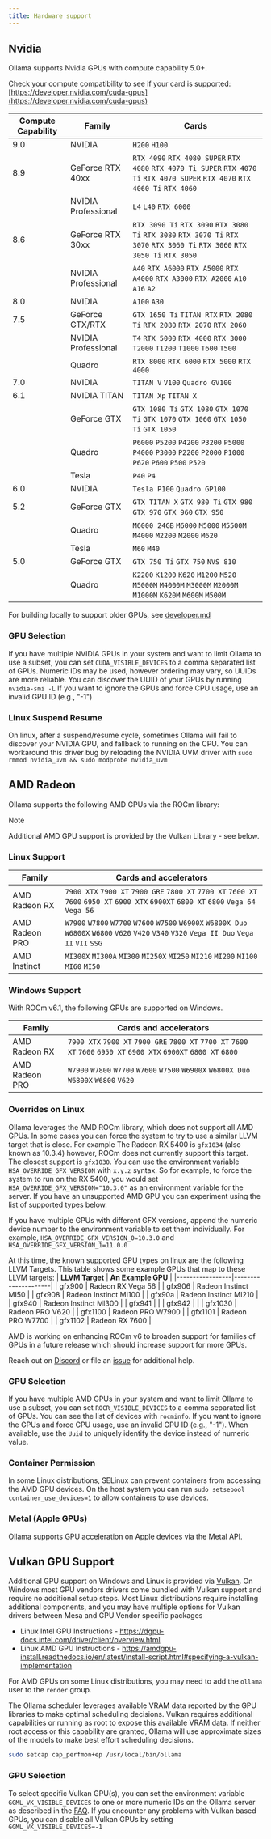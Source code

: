 ```yaml
---
title: Hardware support
---
```


## Nvidia

Ollama supports Nvidia GPUs with compute capability 5.0+.

Check your compute compatibility to see if your card is supported:
[https://developer.nvidia.com/cuda-gpus](https://developer.nvidia.com/cuda-gpus)

| Compute Capability | Family              | Cards                                                                                                                         |
| ------------------ | ------------------- | ----------------------------------------------------------------------------------------------------------------------------- |
| 9.0                | NVIDIA              | `H200` `H100`                                                                                                                 |
| 8.9                | GeForce RTX 40xx    | `RTX 4090` `RTX 4080 SUPER` `RTX 4080` `RTX 4070 Ti SUPER` `RTX 4070 Ti` `RTX 4070 SUPER` `RTX 4070` `RTX 4060 Ti` `RTX 4060` |
|                    | NVIDIA Professional | `L4` `L40` `RTX 6000`                                                                                                         |
| 8.6                | GeForce RTX 30xx    | `RTX 3090 Ti` `RTX 3090` `RTX 3080 Ti` `RTX 3080` `RTX 3070 Ti` `RTX 3070` `RTX 3060 Ti` `RTX 3060` `RTX 3050 Ti` `RTX 3050`  |
|                    | NVIDIA Professional | `A40` `RTX A6000` `RTX A5000` `RTX A4000` `RTX A3000` `RTX A2000` `A10` `A16` `A2`                                            |
| 8.0                | NVIDIA              | `A100` `A30`                                                                                                                  |
| 7.5                | GeForce GTX/RTX     | `GTX 1650 Ti` `TITAN RTX` `RTX 2080 Ti` `RTX 2080` `RTX 2070` `RTX 2060`                                                      |
|                    | NVIDIA Professional | `T4` `RTX 5000` `RTX 4000` `RTX 3000` `T2000` `T1200` `T1000` `T600` `T500`                                                   |
|                    | Quadro              | `RTX 8000` `RTX 6000` `RTX 5000` `RTX 4000`                                                                                   |
| 7.0                | NVIDIA              | `TITAN V` `V100` `Quadro GV100`                                                                                               |
| 6.1                | NVIDIA TITAN        | `TITAN Xp` `TITAN X`                                                                                                          |
|                    | GeForce GTX         | `GTX 1080 Ti` `GTX 1080` `GTX 1070 Ti` `GTX 1070` `GTX 1060` `GTX 1050 Ti` `GTX 1050`                                         |
|                    | Quadro              | `P6000` `P5200` `P4200` `P3200` `P5000` `P4000` `P3000` `P2200` `P2000` `P1000` `P620` `P600` `P500` `P520`                   |
|                    | Tesla               | `P40` `P4`                                                                                                                    |
| 6.0                | NVIDIA              | `Tesla P100` `Quadro GP100`                                                                                                   |
| 5.2                | GeForce GTX         | `GTX TITAN X` `GTX 980 Ti` `GTX 980` `GTX 970` `GTX 960` `GTX 950`                                                            |
|                    | Quadro              | `M6000 24GB` `M6000` `M5000` `M5500M` `M4000` `M2200` `M2000` `M620`                                                          |
|                    | Tesla               | `M60` `M40`                                                                                                                   |
| 5.0                | GeForce GTX         | `GTX 750 Ti` `GTX 750` `NVS 810`                                                                                              |
|                    | Quadro              | `K2200` `K1200` `K620` `M1200` `M520` `M5000M` `M4000M` `M3000M` `M2000M` `M1000M` `K620M` `M600M` `M500M`                    |

For building locally to support older GPUs, see [developer.md](./development.md#linux-cuda-nvidia)

### GPU Selection

If you have multiple NVIDIA GPUs in your system and want to limit Ollama to use
a subset, you can set `CUDA_VISIBLE_DEVICES` to a comma separated list of GPUs.
Numeric IDs may be used, however ordering may vary, so UUIDs are more reliable.
You can discover the UUID of your GPUs by running `nvidia-smi -L` If you want to
ignore the GPUs and force CPU usage, use an invalid GPU ID (e.g., "-1")

### Linux Suspend Resume

On linux, after a suspend/resume cycle, sometimes Ollama will fail to discover
your NVIDIA GPU, and fallback to running on the CPU. You can workaround this
driver bug by reloading the NVIDIA UVM driver with `sudo rmmod nvidia_uvm &&
sudo modprobe nvidia_uvm`

## AMD Radeon

Ollama supports the following AMD GPUs via the ROCm library:

> [!NOTE]
> Additional AMD GPU support is provided by the Vulkan Library - see below.


### Linux Support

| Family         | Cards and accelerators                                                                                                                         |
| -------------- | ---------------------------------------------------------------------------------------------------------------------------------------------- |
| AMD Radeon RX  | `7900 XTX` `7900 XT` `7900 GRE` `7800 XT` `7700 XT` `7600 XT` `7600` `6950 XT` `6900 XTX` `6900XT` `6800 XT` `6800` `Vega 64` `Vega 56`        |
| AMD Radeon PRO | `W7900` `W7800` `W7700` `W7600` `W7500` `W6900X` `W6800X Duo` `W6800X` `W6800` `V620` `V420` `V340` `V320` `Vega II Duo` `Vega II` `VII` `SSG` |
| AMD Instinct   | `MI300X` `MI300A` `MI300` `MI250X` `MI250` `MI210` `MI200` `MI100` `MI60` `MI50`                                                               |

### Windows Support

With ROCm v6.1, the following GPUs are supported on Windows.

| Family         | Cards and accelerators                                                                                              |
| -------------- | ------------------------------------------------------------------------------------------------------------------- |
| AMD Radeon RX  | `7900 XTX` `7900 XT` `7900 GRE` `7800 XT` `7700 XT` `7600 XT` `7600` `6950 XT` `6900 XTX` `6900XT` `6800 XT` `6800` |
| AMD Radeon PRO | `W7900` `W7800` `W7700` `W7600` `W7500` `W6900X` `W6800X Duo` `W6800X` `W6800` `V620`                               |

### Overrides on Linux

Ollama leverages the AMD ROCm library, which does not support all AMD GPUs. In
some cases you can force the system to try to use a similar LLVM target that is
close. For example The Radeon RX 5400 is `gfx1034` (also known as 10.3.4)
however, ROCm does not currently support this target. The closest support is
`gfx1030`. You can use the environment variable `HSA_OVERRIDE_GFX_VERSION` with
`x.y.z` syntax. So for example, to force the system to run on the RX 5400, you
would set `HSA_OVERRIDE_GFX_VERSION="10.3.0"` as an environment variable for the
server. If you have an unsupported AMD GPU you can experiment using the list of
supported types below.

If you have multiple GPUs with different GFX versions, append the numeric device
number to the environment variable to set them individually. For example,
`HSA_OVERRIDE_GFX_VERSION_0=10.3.0` and `HSA_OVERRIDE_GFX_VERSION_1=11.0.0`

At this time, the known supported GPU types on linux are the following LLVM Targets.
This table shows some example GPUs that map to these LLVM targets:
| **LLVM Target** | **An Example GPU** |
|-----------------|---------------------|
| gfx900 | Radeon RX Vega 56 |
| gfx906 | Radeon Instinct MI50 |
| gfx908 | Radeon Instinct MI100 |
| gfx90a | Radeon Instinct MI210 |
| gfx940 | Radeon Instinct MI300 |
| gfx941 | |
| gfx942 | |
| gfx1030 | Radeon PRO V620 |
| gfx1100 | Radeon PRO W7900 |
| gfx1101 | Radeon PRO W7700 |
| gfx1102 | Radeon RX 7600 |

AMD is working on enhancing ROCm v6 to broaden support for families of GPUs in a
future release which should increase support for more GPUs.

Reach out on [Discord](https://discord.gg/ollama) or file an
[issue](https://github.com/ollama/ollama/issues) for additional help.

### GPU Selection

If you have multiple AMD GPUs in your system and want to limit Ollama to use a
subset, you can set `ROCR_VISIBLE_DEVICES` to a comma separated list of GPUs.
You can see the list of devices with `rocminfo`. If you want to ignore the GPUs
and force CPU usage, use an invalid GPU ID (e.g., "-1"). When available, use the
`Uuid` to uniquely identify the device instead of numeric value.

### Container Permission

In some Linux distributions, SELinux can prevent containers from
accessing the AMD GPU devices. On the host system you can run
`sudo setsebool container_use_devices=1` to allow containers to use devices.

### Metal (Apple GPUs)

Ollama supports GPU acceleration on Apple devices via the Metal API.


## Vulkan GPU Support

Additional GPU support on Windows and Linux is provided via
[Vulkan](https://www.vulkan.org/). On Windows most GPU vendors drivers come
bundled with Vulkan support and require no additional setup steps. Most Linux
distributions require installing additional components, and you may have
multiple options for Vulkan drivers between Mesa and GPU Vendor specific packages

- Linux Intel GPU Instructions - https://dgpu-docs.intel.com/driver/client/overview.html
- Linux AMD GPU Instructions - https://amdgpu-install.readthedocs.io/en/latest/install-script.html#specifying-a-vulkan-implementation

For AMD GPUs on some Linux distributions, you may need to add the `ollama` user to the `render` group.

The Ollama scheduler leverages available VRAM data reported by the GPU libraries to
make optimal scheduling decisions.  Vulkan requires additional capabilities or
running as root to expose this available VRAM data.  If neither root access or this
capability are granted, Ollama will use approximate sizes of the models
to make best effort scheduling decisions.

```bash
sudo setcap cap_perfmon+ep /usr/local/bin/ollama
```

### GPU Selection

To select specific Vulkan GPU(s), you can set the environment variable
`GGML_VK_VISIBLE_DEVICES` to one or more numeric IDs on the Ollama server as
described in the [FAQ](faq.md#how-do-i-configure-ollama-server). If you
encounter any problems with Vulkan based GPUs, you can disable all Vulkan GPUs
by setting `GGML_VK_VISIBLE_DEVICES=-1` 